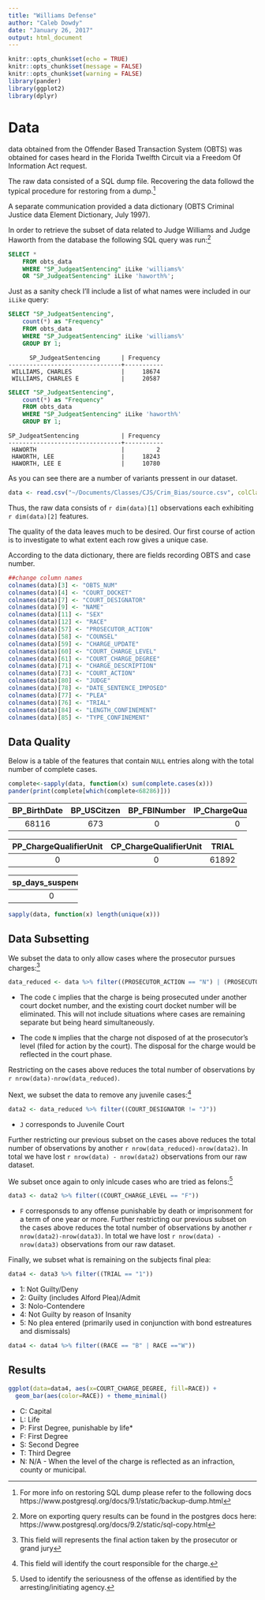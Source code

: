 ```yaml
---
title: "Williams Defense"
author: "Caleb Dowdy"
date: "January 26, 2017"
output: html_document
---
```


```r
knitr::opts_chunk$set(echo = TRUE)
knitr::opts_chunk$set(message = FALSE)
knitr::opts_chunk$set(warning = FALSE)
library(pander)
library(ggplot2)
library(dplyr)
```

# Data 

data obtained from the Offender Based Transaction System (OBTS) was obtained for cases heard in the Florida Twelfth Circuit via a Freedom Of Information Act request.

The raw data consisted of a SQL dump file.  Recovering the data followd the typical procedure for restoring from a dump.[^1]

A separate communication provided a data dictionary (OBTS Criminal Justice data Element Dictionary, July 1997).

In order to retrieve the subset of data related to Judge Williams and Judge Haworth from the database the following SQL query was run:[^2]

```sql
SELECT *
    FROM obts_data
    WHERE "SP_JudgeatSentencing" iLike 'williams%'
    OR "SP_JudgeatSentencing" iLike 'haworth%';
```

Just as a sanity check I'll include a list of what names were included in our `iLike` query:
```sql
SELECT "SP_JudgeatSentencing",
    count(*) as "Frequency" 
    FROM obts_data
    WHERE "SP_JudgeatSentencing" iLike 'williams%'
    GROUP BY 1;
```
```
      SP_JudgeatSentencing      | Frequency 
--------------------------------+-----------
 WILLIAMS, CHARLES              |     18674
 WILLIAMS, CHARLES E            |     20587
```

```sql
SELECT "SP_JudgeatSentencing",
    count(*) as "Frequency" 
    FROM obts_data
    WHERE "SP_JudgeatSentencing" iLike 'haworth%'
    GROUP BY 1;
```

```
SP_JudgeatSentencing            | Frequency 
--------------------------------+-----------
 HAWORTH                        |         2
 HAWORTH, LEE                   |     18243
 HAWORTH, LEE E                 |     10780
```
As you can see there are a number of variants pressent in our dataset.


[^1]: For more info on restoring SQL dump please refer to the following docs https://www.postgresql.org/docs/9.1/static/backup-dump.html

[^2]: More on exporting query results can be found in the postgres docs here: https://www.postgresql.org/docs/9.2/static/sql-copy.html 

```r
data <- read.csv("~/Documents/Classes/CJS/Crim_Bias/source.csv", colClasses=c("SP_LengthofConfinement"="numeric"))
```

Thus, the raw data consists of `r dim(data)[1]` observations each exhibiting `r dim(data)[2]` features.

The quality of the data leaves much to be desired.  Our first course of action is to investigate to what extent each row gives a unique case.

According to the data dictionary, there are fields recording OBTS and case number.  

```r
##change column names
colnames(data)[3] <- "OBTS_NUM"
colnames(data)[4] <- "COURT_DOCKET"
colnames(data)[7] <- "COURT_DESIGNATOR"
colnames(data)[9] <- "NAME"
colnames(data)[11] <- "SEX"
colnames(data)[12] <- "RACE"
colnames(data)[57] <- "PROSECUTOR_ACTION"
colnames(data)[58] <- "COUNSEL"
colnames(data)[59] <- "CHARGE_UPDATE"
colnames(data)[60] <- "COURT_CHARGE_LEVEL"
colnames(data)[61] <- "COURT_CHARGE_DEGREE"
colnames(data)[71] <- "CHARGE_DESCRIPTION"
colnames(data)[73] <- "COURT_ACTION"
colnames(data)[80] <- "JUDGE"
colnames(data)[78] <- "DATE_SENTENCE_IMPOSED"
colnames(data)[77] <- "PLEA"
colnames(data)[76] <- "TRIAL"
colnames(data)[84] <- "LENGTH_CONFINEMENT"
colnames(data)[85] <- "TYPE_CONFINEMENT"
```

## Data Quality 
Below is a table of the features that contain `NULL` entries along with the total number of complete cases.
```r
complete<-sapply(data, function(x) sum(complete.cases(x)))
pander(print(complete[which(complete<68286)]))
```

--------------------------------------------------------------------
 BP_BirthDate   BP_USCitzen   BP_FBINumber   IP_ChargeQualifierUnit 
-------------- ------------- -------------- ------------------------
    68116           673            0                   0            
--------------------------------------------------------------------

 
----------------------------------------------------------------
 PP_ChargeQualifierUnit   CP_ChargeQualifierUnit   TRIAL   PLEA 
------------------------ ------------------------ ------- ------
           0                        0              61892  60036 
----------------------------------------------------------------
 
-------------------
 sp_days_suspended 
-------------------
         0         
-------------------


```r
sapply(data, function(x) length(unique(x)))
```

## Data Subsetting

We subset the data to only allow cases where the prosecutor pursues charges:[^3]
```r
data_reduced <- data %>% filter((PROSECUTOR_ACTION == "N") | (PROSECUTOR_ACTION == "C"))
```

- The code `C` implies that the charge is being prosecuted under another court docket number, and the existing court docket number will be eliminated. This will not include situations where cases are remaining separate but being heard simultaneously.

- The code `N` implies that the charge not disposed of at the prosecutor's level (filed for action by the court). The disposal for the charge would be reflected in the court phase.

Restricting on the cases above reduces the total number of observations by `r nrow(data)-nrow(data_reduced)`.

Next, we subset the data to remove any juvenile cases:[^4]
```r
data2 <- data_reduced %>% filter((COURT_DESIGNATOR != "J"))
```
- `J` corresponds to Juvenile Court

Further restricting our previous subset on the cases above reduces the total number of observations by another `r nrow(data_reduced)-nrow(data2)`. In total we have lost `r nrow(data) - nrow(data2)` observations from our raw dataset.

We subset once again to only inlcude cases who are tried as felons:[^5]
```r
data3 <- data2 %>% filter((COURT_CHARGE_LEVEL == "F"))
```
-  `F` corresponsds to any offense punishable by death or imprisonment for a term of one year or more.
Further restricting our previous subset on the cases above reduces the total number of observations by another `r nrow(data2)-nrow(data3)`. In total we have lost `r nrow(data) - nrow(data3)` observations from our raw dataset.

Finally, we subset what is remaining on the subjects final plea:
```r
data4 <- data3 %>% filter((TRIAL == "1"))
```

- 1: Not Guilty/Deny
- 2: Guilty (includes Alford Plea)/Admit
- 3: Nolo-Contendere
- 4: Not Guilty by reason of Insanity
- 5: No plea entered (primarily used in conjunction with bond estreatures and dismissals)

```r
data4 <- data4 %>% filter((RACE == "B" | RACE =="W")) 
```

## Results

```r
ggplot(data=data4, aes(x=COURT_CHARGE_DEGREE, fill=RACE)) + 
  geom_bar(aes(color=RACE)) + theme_minimal()
```

- C: Capital 
- L: Life 
- P: First Degree, punishable by life*
- F: First Degree
- S: Second Degree
- T: Third Degree 
- N: N/A - When the level of the charge is reflected as an infraction, county or municipal.


[^3]: This field will represents the final action taken by the prosecutor or grand jury
[^4]: This field will identify the court responsible for the charge.
[^5]: Used to identify the seriousness of the offense as identified by the
arresting/initiating agency.
